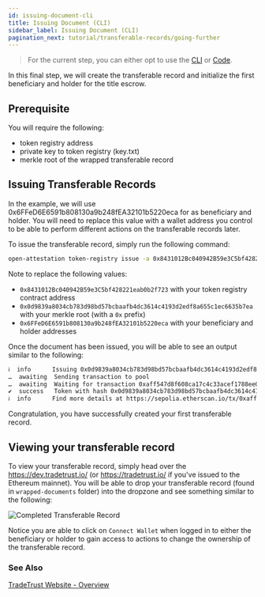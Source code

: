 ```yaml
---
id: issuing-document-cli
title: Issuing Document (CLI)
sidebar_label: Issuing Document (CLI)
pagination_next: tutorial/transferable-records/going-further
---
```



<Flow />

> For the current step, you can either opt to use the [CLI](/docs/tutorial/transferable-records/issuing-document-cli)
> or [Code](/docs/tutorial/transferable-records/issuing-document-code).

In this final step, we will create the transferable record and initialize the first beneficiary and holder for the title escrow.

## Prerequisite

You will require the following:

- token registry address
- private key to token registry (key.txt)
- merkle root of the wrapped transferable record

## Issuing Transferable Records

In the example, we will use 0x6FFeD6E6591b808130a9b248fEA32101b5220eca for as beneficiary and holder. You will need to replace this value with a wallet address you control to be able to perform different actions on the transferable records later.

To issue the transferable record, simply run the following command:

```sh
open-attestation token-registry issue -a 0x8431012Bc040942B59e3C5bf428221eab0b2f723 --tokenId 0x0d9839a8034cb783d98bd57bcbaafb4dc3614c4193d2edf8a655c1ec6635b7ea --beneficiary 0x6FFeD6E6591b808130a9b248fEA32101b5220eca --holder 0x6FFeD6E6591b808130a9b248fEA32101b5220eca -n sepolia -f key.txt
```

Note to replace the following values:

- `0x8431012Bc040942B59e3C5bf428221eab0b2f723` with your token registry contract address
- `0x0d9839a8034cb783d98bd57bcbaafb4dc3614c4193d2edf8a655c1ec6635b7ea` with your merkle root (with a `0x` prefix)
- `0x6FFeD6E6591b808130a9b248fEA32101b5220eca` with your beneficiary and holder addresses

Once the document has been issued, you will be able to see an output similar to the following:

```txt
ℹ  info      Issuing 0x0d9839a8034cb783d98bd57bcbaafb4dc3614c4193d2edf8a655c1ec6635b7ea to the initial recipient 0x6FFeD6E6591b808130a9b248fEA32101b5220eca and initial holder 0x6FFeD6E6591b808130a9b248fEA32101b5220eca in the registry 0x1E63411DC2fCd6Fab5EE938622f5f6A390F48272
…  awaiting  Sending transaction to pool
…  awaiting  Waiting for transaction 0xaff547d8f608ca17c4c33acef1788ee0b0cc177abb1efcb868250dbecdde46cf to be mined
✔  success   Token with hash 0x0d9839a8034cb783d98bd57bcbaafb4dc3614c4193d2edf8a655c1ec6635b7ea has been issued on 0x1E63411DC2fCd6Fab5EE938622f5f6A390F48272 with the initial recipient being 0x6FFeD6E6591b808130a9b248fEA32101b5220eca and initial holder 0x6FFeD6E6591b808130a9b248fEA32101b5220eca
ℹ  info      Find more details at https://sepolia.etherscan.io/tx/0xaff547d8f608ca17c4c33acef1788ee0b0cc177abb1efcb868250dbecdde46cf
```

Congratulation, you have successfully created your first transferable record.

## Viewing your transferable record

To view your transferable record, simply head over the https://dev.tradetrust.io/ (or https://tradetrust.io/ if you've issued to the Ethereum mainnet). You will be able to drop your transferable record (found in `wrapped-documents` folder) into the dropzone and see something similar to the following:

![Completed Transferable Record](/docs/tutorial/transferable-records/issuing-transferable-record/completed.png)

Notice you are able to click on `Connect Wallet` when logged in to either the beneficiary or holder to gain access to actions to change the ownership of the transferable record.

### See Also

[TradeTrust Website - Overview](/docs/topics/tradetrust-website/overview)
